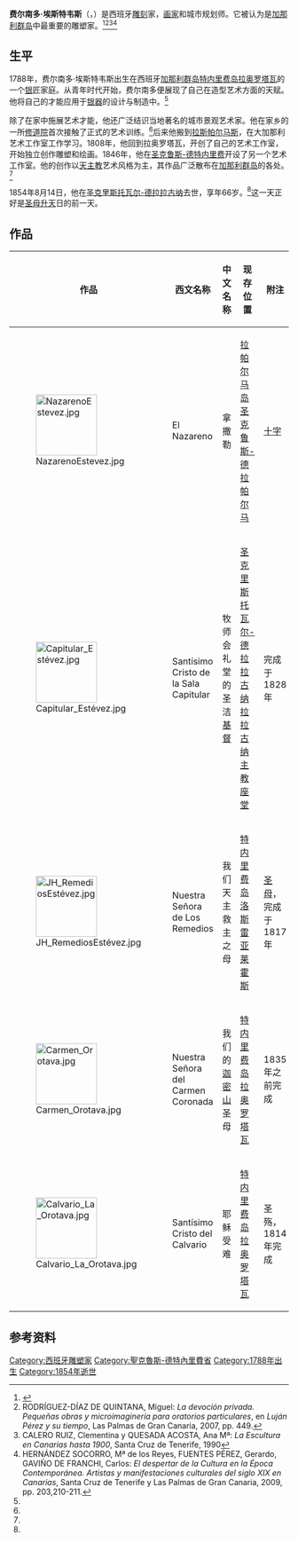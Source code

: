 {{Infobox person
| 姓名     = 费尔南多·埃斯特韦斯
| 图像     = Virgendecandelariacamarin01.jpg
| 图像替代 = 作品
| 图像说明 = 著名作品：坎德拉里亚圣母
| 出生名   = Fernando Estévez de Salas
| 出生日期 = {{birth date|1788|03|03}}
| 出生地点 = [[拉奥罗塔瓦|拉奥罗塔瓦]]
| 逝世日期 = {{Death date and age|1854|08|14|1788|03|03}}
| 逝世地点 = [[圣克里斯托瓦尔-德拉拉古纳|圣克里斯托瓦尔-德拉拉古纳]]
| 国籍     = {{SPA}}
| 职业     = [[雕塑|雕塑]]家，[[畫家|畫家]]
| 签名     = FirmaEstévez.png
| 受影响于   =  [[安东尼奥·卡诺瓦|安东尼奥·卡诺瓦]]
| 知名原因 = [[加那利群岛|加那利群岛]]
| 知名作品 = 
}}
'''费尔南多·埃斯特韦斯'''（{{lang-es|'''Fernando Estévez de Salas'''}}，{{bd|1788年|3月3日|1854年|8月14日|catIdx=Estévez, Fernando}}）是西班牙[[雕刻|雕刻]]家，[[画家|画家]]和城市规划师。它被认为是[[加那利群岛|加那利群岛]]中最重要的雕塑家。<ref name=bib>{{Cite web |url=http://mdc.ulpgc.es/cdm/ref/collection/aea/id/1765 |title=Biografía del escultor Fernando Estévez (1788-1854) |accessdate=2016-01-21 |archive-date=2016-02-17 |archive-url=https://web.archive.org/web/20160217073125/http://mdc.ulpgc.es/cdm/ref/collection/aea/id/1765 |dead-url=no }}</ref><ref>RODRÍGUEZ-DÍAZ DE QUINTANA, Miguel: ''La devoción privada. Pequeñas obras y microimaginería para oratorios particulares'', en ''Luján Pérez y su tiempo'', Las Palmas de Gran Canaria, 2007, pp. 449.</ref><ref>CALERO RUIZ, Clementina y QUESADA ACOSTA, Ana Mª: ''La Escultura en Canarias hasta 1900'', Santa Cruz de Tenerife, 1990</ref><ref>HERNÁNDEZ SOCORRO, Mª de los Reyes, FUENTES PÉREZ, Gerardo, GAVIÑO DE FRANCHI, Carlos: ''El despertar de la Cultura en la Época Contemporánea. Artistas y manifestaciones culturales del siglo XIX en Canarias'', Santa Cruz de Tenerife y Las Palmas de Gran Canaria, 2009, pp. 203,210-211.</ref>

== 生平 ==
1788年，费尔南多·埃斯特韦斯出生在西班牙[[加那利群岛|加那利群岛]][[特内里费岛|特内里费岛]][[拉奥罗塔瓦|拉奥罗塔瓦]]的一个[[银|银]]匠家庭。从青年时代开始，费尔南多便展现了自己在造型艺术方面的天赋。他将自己的才能应用于[[银器|银器]]的设计与制造中。<ref name=bib/>

除了在家中施展艺术才能，他还广泛结识当地著名的城市景观艺术家。他在家乡的一所[[修道院|修道院]]首次接触了正式的艺术训练。<ref name=bib/>后来他搬到[[拉斯帕尔马斯|拉斯帕尔马斯]]，在大加那利艺术工作室工作学习。1808年，他回到拉奥罗塔瓦，开创了自己的艺术工作室，开始独立创作雕塑和绘画。1846年，他在[[圣克鲁斯-德特内里费|圣克鲁斯-德特内里费]]开设了另一个艺术工作室。他的创作以[[天主教|天主教]]艺术风格为主，其作品广泛散布在[[加那利群岛|加那利群岛]]的各处。<ref name=bib/>

1854年8月14日，他在[[圣克里斯托瓦尔-德拉拉古纳|圣克里斯托瓦尔-德拉拉古纳]]去世，享年66岁。<ref name=bib/>这一天正好是[[圣母升天|圣母升天]]日的前一天。

==作品==
{| class="wikitable"
|-
! 作品 !! 西文名称 !! 中文名称 !! 现存位置 !! 附注
|-
| [[File:NazarenoEstevez.jpg|110px]] || El Nazareno || 拿撒勒 || [[拉帕尔马岛|拉帕尔马岛]] [[圣克鲁斯-德拉帕尔马|圣克鲁斯-德拉帕尔马]] || [[各各他|十字]]
|-
| [[File:Capitular_Estévez.jpg|110px]] || Santísimo Cristo de la Sala Capitular || 牧师会礼堂的圣洁[[基督|基督]] || [[圣克里斯托瓦尔-德拉拉古纳|圣克里斯托瓦尔-德拉拉古纳]] [[拉拉古纳主教座堂|拉拉古纳主教座堂]] || 完成于1828年
|-
| [[File:JH_RemediosEstévez.jpg|110px]] || Nuestra Señora de Los Remedios || 我们天主救主之母 || [[特内里费岛|特内里费岛]] [[洛斯雷亚莱霍斯|洛斯雷亚莱霍斯]] || [[馬利亞_(耶穌的母親)|圣母]]，完成于1817年
|-
| [[File:Carmen_Orotava.jpg|110px]] || Nuestra Señora del Carmen Coronada || 我们的[[迦密山|迦密山]]圣母 || [[特内里费岛|特内里费岛]] [[拉奥罗塔瓦|拉奥罗塔瓦]] || 1835年之前完成
|-
| [[File:Calvario_La_Orotava.jpg|110px]] || Santísimo Cristo del Calvario || 耶稣受难 || [[特内里费岛|特内里费岛]] [[拉奥罗塔瓦|拉奥罗塔瓦]] || 圣殇，1814年完成
|}

== 参考资料 ==
<references/> 
{{commonscat|Fernando Estévez}}
{{Authority control}}

[[Category:西班牙雕塑家|Category:西班牙雕塑家]]
[[Category:聖克魯斯-德特內里費省|Category:聖克魯斯-德特內里費省]]
[[Category:1788年出生|Category:1788年出生]]
[[Category:1854年逝世|Category:1854年逝世]]
